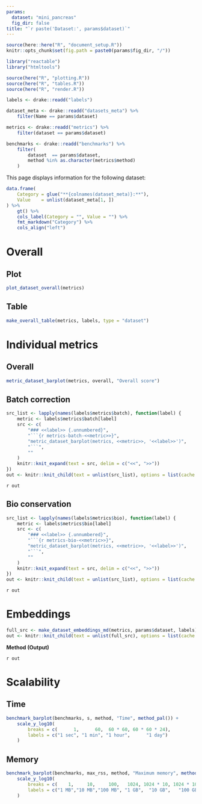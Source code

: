 ```yaml
---
params:
  dataset: "mini_pancreas"
  fig_dir: false
title: "`r paste('Dataset:', params$dataset)`"
---
```


```r
source(here::here("R", "document_setup.R"))
knitr::opts_chunk$set(fig.path = paste0(params$fig_dir, "/"))
```

```r
library("reactable")
library("htmltools")
```

```r
source(here("R", "plotting.R"))
source(here("R", "tables.R"))
source(here("R", "render.R"))
```

```r
labels <- drake::readd("labels")

dataset_meta <- drake::readd("datasets_meta") %>%
    filter(Name == params$dataset)

metrics <- drake::readd("metrics") %>%
    filter(dataset == params$dataset)

benchmarks <- drake::readd("benchmarks") %>%
    filter(
        dataset  == params$dataset,
        method %in% as.character(metrics$method)
    )
```

This page displays information for the following dataset:

```r
data.frame(
    Category = glue("**{colnames(dataset_meta)}:**"),
    Value    = unlist(dataset_meta[1, ])
) %>%
    gt() %>%
    cols_label(Category = "", Value = "") %>%
    fmt_markdown("Category") %>%
    cols_align("left")
```

Overall
=======

Plot
----

```r
plot_dataset_overall(metrics)
```

Table
-----

```r
make_overall_table(metrics, labels, type = "dataset")
```

Individual metrics
==================

Overall
-------

```r
metric_dataset_barplot(metrics, overall, "Overall score")
```

Batch correction {.tabset}
----------------

```r
src_list <- lapply(names(labels$metrics$batch), function(label) {
    metric <- labels$metrics$batch[label]
    src <- c(
        "### <<label>> {.unnumbered}",
        "```{r metrics-batch-<<metric>>}",
        "metric_dataset_barplot(metrics, <<metric>>, '<<label>>')",
        "```",
        ""
    )
    knitr::knit_expand(text = src, delim = c("<<", ">>"))
})
out <- knitr::knit_child(text = unlist(src_list), options = list(cache = FALSE))
```

`r out`

Bio conservation {.tabset}
----------------

```r
src_list <- lapply(names(labels$metrics$bio), function(label) {
    metric <- labels$metrics$bio[label]
    src <- c(
        "### <<label>> {.unnumbered}",
        "```{r metrics-bio-<<metric>>}",
        "metric_dataset_barplot(metrics, <<metric>>, '<<label>>')",
        "```",
        ""
    )
    knitr::knit_expand(text = src, delim = c("<<", ">>"))
})
out <- knitr::knit_child(text = unlist(src_list), options = list(cache = FALSE))
```

`r out`

Embeddings {.tabset .tabset-dropdown .tabset-fade}
==========

```r
full_src <- make_dataset_embeddings_md(metrics, params$dataset, labels)
out <- knitr::knit_child(text = unlist(full_src), options = list(cache = FALSE))
```

**Method (Output)**

`r out`

Scalability
===========

Time
----

```r
benchmark_barplot(benchmarks, s, method, "Time", method_pal()) +
    scale_y_log10(
        breaks = c(      1,      60,  60 * 60, 60 * 60 * 24),
        labels = c("1 sec", "1 min", "1 hour",      "1 day")
    )
```

Memory
------

```r
benchmark_barplot(benchmarks, max_rss, method, "Maximum memory", method_pal()) +
    scale_y_log10(
        breaks = c(    1,     10,     100,   1024, 1024 * 10, 1024 * 100),
        labels = c("1 MB","10 MB","100 MB", "1 GB",  "10 GB",   "100 GB")
    )
```
